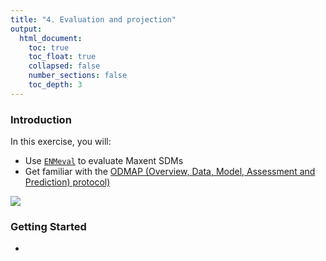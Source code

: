 ```yaml
---
title: "4. Evaluation and projection"
output:
  html_document:
    toc: true
    toc_float: true
    collapsed: false
    number_sections: false
    toc_depth: 3
---
```


### **Introduction**

In this exercise, you will:

- Use [`ENMeval`](https://github.com/jamiemkass/ENMeval) to evaluate Maxent SDMs
- Get familiar with the [ODMAP (Overview, Data, Model, Assessment and Prediction) protocol)](https://odmap.wsl.ch/)

![](images/workflow.jpg)

  
  
### **Getting Started**

- 





